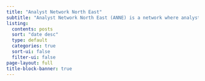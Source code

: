 ```yaml
---
title: "Analyst Network North East"
subtitle: "Analyst Network North East (ANNE) is a network where analysts from the academic, public & private sector can connect & exchange ideas on analysis (quantitative and qualitative)."
listing:
  contents: posts
  sort: "date desc"
  type: default
  categories: true
  sort-ui: false
  filter-ui: false
page-layout: full
title-block-banner: true
---
```



